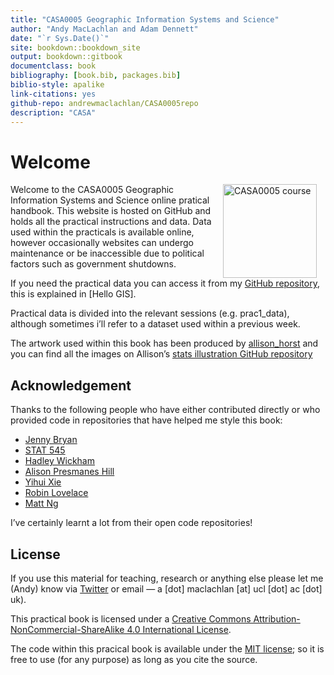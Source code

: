 ```yaml
--- 
title: "CASA0005 Geographic Information Systems and Science"
author: "Andy MacLachlan and Adam Dennett"
date: "`r Sys.Date()`"
site: bookdown::bookdown_site
output: bookdown::gitbook
documentclass: book
bibliography: [book.bib, packages.bib]
biblio-style: apalike
link-citations: yes
github-repo: andrewmaclachlan/CASA0005repo
description: "CASA"
---
```


# Welcome {-}

<a href="https://www.ucl.ac.uk/bartlett/casa/"><img src="general_images/casa_logo.jpg" width="150" alt="CASA0005 course" align="right" style="margin: 0 1em 0 1em" /></a>

Welcome to the CASA0005 Geographic Information Systems and Science online pratical handbook. This website is hosted on GitHub and holds all the practical instructions and data. Data used within the practicals is available online, however occasionally websites can undergo maintenance or be inaccessible due to political factors such as government shutdowns.  

If you need the practical data you can access it from my [GitHub repository](https://github.com/andrewmaclachlan/CASA0005repo), this is explained in [Hello GIS]. 

Practical data is divided into the relevant sessions (e.g. prac1_data), although sometimes i'll refer to a dataset used within a previous week. 

The artwork used within this book has been produced by [allison_horst](https://twitter.com/allison_horst) and you can find all the images on Allison's [stats illustration GitHub repository](https://github.com/allisonhorst/stats-illustrations)

## Acknowledgement {-}

Thanks to the following people who have either contributed directly or who provided code in repositories that have helped me style this book:

* [Jenny Bryan](https://twitter.com/JennyBryan)
* [STAT 545](https://stat545.com/index.html#other-contributors)
* [Hadley Wickham](https://twitter.com/hadleywickham)
* [Alison Presmanes Hill](https://twitter.com/apreshill)
* [Yihui Xie](https://twitter.com/xieyihui)
* [Robin Lovelace](https://twitter.com/robinlovelace)
* [Matt Ng](https://twitter.com/mattnkm)

I've certainly learnt a lot from their open code repositories!

## License {-}

If you use this material for teaching, research or anything else please let me (Andy) know via [Twitter](https://twitter.com/andymaclachlan) or email --- a [dot] maclachlan [at] ucl [dot] ac [dot] uk).

This practical book is licensed under a [Creative Commons Attribution-NonCommercial-ShareAlike 4.0 International License](https://creativecommons.org/licenses/by-nc-sa/4.0/).

The code within this pracical book is available under the [MIT license](https://opensource.org/licenses/MIT); so it is free to use (for any purpose) as long as you cite the source. 